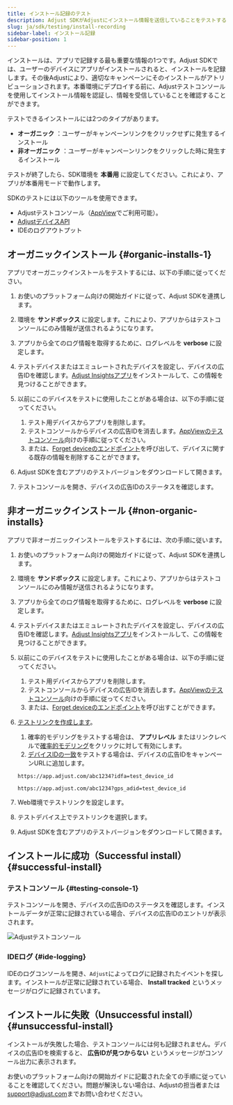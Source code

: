 ```yaml
---
title: インストール記録のテスト
description: Adjust SDKがAdjustにインストール情報を送信していることをテストする
slug: ja/sdk/testing/install-recording
sidebar-label: インストール記録
sidebar-position: 1
---
```


インストールは、アプリで記録する最も重要な情報の1つです。Adjust SDKでは、ユーザーのデバイスにアプリがインストールされると、インストールを記録します。その後Adjustにより、適切なキャンペーンにそのインストールがアトリビューションされます。本番環境にデプロイする前に、Adjustテストコンソールを使用してインストール情報を認証し、情報を受信していることを確認することができます。

テストできるインストールには2つのタイプがあります。

- **オーガニック** ：ユーザーがキャンペーンリンクをクリックせずに発生するインストール
- **非オーガニック** ：ユーザーがキャンペーンリンクをクリックした時に発生するインストール

<Callout type="important">

テストが終了したら、SDK環境を **本番用** に設定してください。これにより、アプリが本番用モードで動作します。

</Callout>

SDKのテストには以下のツールを使用できます。

- Adjustテストコンソール（[AppView](https://help.adjust.com/ja/article/testing-console)でご利用可能）。
- [AdjustデバイスAPI](/ja/api/device-api/inspect)
- IDEのログアウトプット

## オーガニックインストール {#organic-installs-1}

アプリでオーガニックインストールをテストするには、以下の手順に従ってください。

1. お使いのプラットフォーム向けの開始ガイドに従って、Adjust SDKを連携します。
2. 環境を **サンドボックス** に設定します。これにより、アプリからはテストコンソールにのみ情報が送信されるようになります。
3. アプリから全てのログ情報を取得するために、ログレベルを **verbose** に設定します。
4. テストデバイスまたはエミュレートされたデバイスを設定し、デバイスの広告IDを確認します。[Adjust Insightsアプリ](https://apps.apple.com/us/app/adjust-insights/id1125517808)をインストールして、この情報を見つけることができます。
5. 以前にこのデバイスをテストに使用したことがある場合は、以下の手順に従ってください。

   1. テスト用デバイスからアプリを削除します。
   2. テストコンソールからデバイスの広告IDを消去します。[AppViewのテストコンソール](https://help.adjust.com/ja/article/testing-console#forget-device)向けの手順に従ってください。
   3. または、[Forget deviceのエンドポイント](/ja/api/device-api/forget/)を呼び出して、デバイスに関する既存の情報を削除することができます。

6. Adjust SDKを含むアプリのテストバージョンをダウンロードして開きます。
7. テストコンソールを開き、デバイスの広告IDのステータスを確認します。

## 非オーガニックインストール {#non-organic-installs}

アプリで非オーガニックインストールをテストするには、次の手順に従います。

1. お使いのプラットフォーム向けの開始ガイドに従って、Adjust SDKを連携します。

2. 環境を **サンドボックス** に設定します。これにより、アプリからはテストコンソールにのみ情報が送信されるようになります。

3. アプリから全てのログ情報を取得するために、ログレベルを **verbose** に設定します。

4. テストデバイスまたはエミュレートされたデバイスを設定し、デバイスの広告IDを確認します。[Adjust Insightsアプリ](https://apps.apple.com/us/app/adjust-insights/id1125517808)をインストールして、この情報を見つけることができます。

5. 以前にこのデバイスをテストに使用したことがある場合は、以下の手順に従ってください。

   1. テスト用デバイスからアプリを削除します。
   2. テストコンソールからデバイスの広告IDを消去します。[AppViewのテストコンソール](https://help.adjust.com/ja/article/testing-console-suite#forget-device)向けの手順に従ってください。
   3. または、[Forget deviceのエンドポイント](/ja/api/device-api/forget/)を呼び出すことができます。

6. [テストリンクを作成します](https://help.adjust.com/ja/article/links)。

   1. 確率的モデリングをテストする場合は、 **アプリレベル** またはリンクレベルで[確率的モデリング](https://help.adjust.com/ja/article/attribution-settings-app-level)をクリックに対して有効にします。
   2. [デバイスIDの一致](https://help.adjust.com/ja/article/attribution-methods#deterministic-attribution)をテストする場合は、デバイスの広告IDをキャンペーンURLに追加します。

   ```text
   https://app.adjust.com/abc1234?idfa=test_device_id
   ```

   ```text
   https://app.adjust.com/abc1234?gps_adid=test_device_id
   ```

7. Web環境でテストリンクを設定します。

8. テストデバイス上でテストリンクを選択します。

9. Adjust SDKを含むアプリのテストバージョンをダウンロードして開きます。

## インストールに成功（Successful install） {#successful-install}

### テストコンソール {#testing-console-1}

テストコンソールを開き、デバイスの広告IDのステータスを確認します。インストールデータが正常に記録されている場合、デバイスの広告IDのエントリが表示されます。

![Adjustテストコンソール](@images/sdk-testing/install/testing-console.png)

### IDEログ {#ide-logging}

IDEのログコンソールを開き、`Adjust`によってログに記録されたイベントを探します。インストールが正常に記録されている場合、 **Install tracked** というメッセージがログに記録されています。

## インストールに失敗（Unsuccessful install） {#unsuccessful-install}

インストールが失敗した場合、テストコンソールには何も記録されません。デバイスの広告IDを検索すると、 **広告IDが見つからない** というメッセージがコンソール出力に表示されます。

お使いのプラットフォーム向けの開始ガイドに記載された全ての手順に従っていることを確認してください。問題が解決しない場合は、Adjustの担当者または[support@adjust.com](mailto:support@adjust.com)までお問い合わせください。
